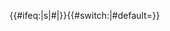 <includeonly>{{#ifeq:{{{2}}}|s|<nowiki>#</nowiki>|}}{{#switch:{{{1}}}|#default={{rcr|Fuzhou Metro|{{{1}}}}}}}</includeonly><noinclude>
{{Documentation}}
</noinclude>
